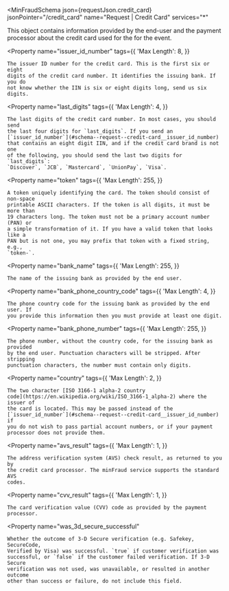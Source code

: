 
<MinFraudSchema
  json={requestJson.credit_card}
  jsonPointer="/credit_card"
  name="Request | Credit Card"
  services="*"
>
  This object contains information provided by the end-user and the payment
  processor about the credit card used for the for the event.

  <Property
    name="issuer_id_number"
    tags={{
      'Max Length': 8,
    }}
  >
    The issuer ID number for the credit card. This is the first six or eight
    digits of the credit card number. It identifies the issuing bank. If you do
    not know whether the IIN is six or eight digits long, send us six digits.
  </Property>

  <Property
    name="last_digits"
    tags={{
      'Max Length': 4,
    }}
  >
    The last digits of the credit card number. In most cases, you should send
    the last four digits for `last_digits`. If you send an
    [`issuer_id_number`](#schema--request--credit-card__issuer_id_number)
    that contains an eight digit IIN, and if the credit card brand is not one
    of the following, you should send the last two digits for `last_digits`:
    `Discover`, `JCB`, `Mastercard`, `UnionPay`, `Visa`.
  </Property>

  <Property
    name="token"
    tags={{
      'Max Length': 255,
    }}
  >
    A token uniquely identifying the card. The token should consist of non-space
    printable ASCII characters. If the token is all digits, it must be more than
    19 characters long. The token must not be a primary account number (PAN) or
    a simple transformation of it. If you have a valid token that looks like a
    PAN but is not one, you may prefix that token with a fixed string, e.g.,
    `token-`.
  </Property>

  <Property
    name="bank_name"
    tags={{
      'Max Length': 255,
    }}
  >
    The name of the issuing bank as provided by the end user.
  </Property>

  <Property
    name="bank_phone_country_code"
    tags={{
      'Max Length': 4,
    }}
  >
    The phone country code for the issuing bank as provided by the end user. If
    you provide this information then you must provide at least one digit.
  </Property>

  <Property
    name="bank_phone_number"
    tags={{
      'Max Length': 255,
    }}
  >
    The phone number, without the country code, for the issuing bank as provided
    by the end user. Punctuation characters will be stripped. After stripping
    punctuation characters, the number must contain only digits.
  </Property>

  <Property
    name="country"
    tags={{
      'Max Length': 2,
    }}
  >
    The two character [ISO 3166-1 alpha-2 country
    code](https://en.wikipedia.org/wiki/ISO_3166-1_alpha-2) where the issuer of
    the card is located. This may be passed instead of the
    [`issuer_id_number`](#schema--request--credit-card__issuer_id_number) if
    you do not wish to pass partial account numbers, or if your payment
    processor does not provide them.
  </Property>

  <Property
    name="avs_result"
    tags={{
      'Max Length': 1,
    }}
  >
    The address verification system (AVS) check result, as returned to you by
    the credit card processor. The minFraud service supports the standard AVS
    codes.
  </Property>

  <Property
    name="cvv_result"
    tags={{
      'Max Length': 1,
    }}
  >
    The card verification value (CVV) code as provided by the payment processor.
  </Property>

  <Property
    name="was_3d_secure_successful"
  >
    Whether the outcome of 3-D Secure verification (e.g. Safekey, SecureCode,
    Verified by Visa) was successful. `true` if customer verification was
    successful, or `false` if the customer failed verification. If 3-D Secure
    verification was not used, was unavailable, or resulted in another outcome
    other than success or failure, do not include this field.
  </Property>
</MinFraudSchema>
